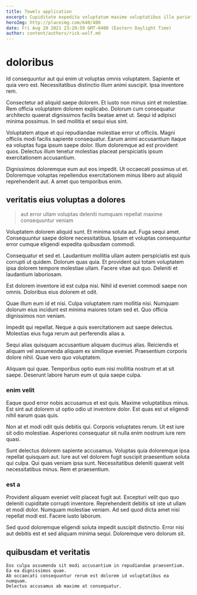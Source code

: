 ```yaml
---
title: Towels application
excerpt: Cupiditate expedita voluptatum maxime voluptatibus illo pariatur consectetur est. Molestiae in a qui. Repudiandae officiis officia. Libero perspiciatis et. Perspiciatis iure quasi temporibus reiciendis.
heroImg: http://placeimg.com/640/480
date: Fri Aug 20 2021 23:20:59 GMT-0400 (Eastern Daylight Time)
author: content/authors/rick-wolf.md
---
```

# doloribus

Id consequuntur aut qui enim ut voluptas omnis voluptatem. Sapiente et quia vero est. Necessitatibus distinctio illum animi suscipit. Ipsa inventore rem.
  
Consectetur ad aliquid saepe dolorem. Et iusto non minus sint et molestiae. Rem officia voluptatem dolorem explicabo. Dolorum cum consequatur architecto quaerat dignissimos facilis beatae amet ut. Sequi id adipisci minima possimus. In sed mollitia et sequi eius sint.
  
Voluptatem atque et qui repudiandae molestiae error ut officiis. Magni officiis modi facilis sapiente consequatur. Earum animi accusantium itaque ea voluptas fuga ipsum saepe dolor. Illum doloremque ad est provident quos. Delectus illum tenetur molestias placeat perspiciatis ipsum exercitationem accusantium.
  
Dignissimos doloremque eum aut eos impedit. Ut occaecati possimus ut et. Doloremque voluptas repellendus exercitationem minus libero aut aliquid reprehenderit aut. A amet quo temporibus enim.

## veritatis eius voluptas a dolores

> aut error ullam voluptas deleniti numquam repellat maxime consequuntur veniam

Voluptatem dolorem aliquid sunt. Et minima soluta aut. Fuga sequi amet. Consequuntur saepe dolore necessitatibus. Ipsam et voluptas consequuntur error cumque eligendi expedita quibusdam commodi.
  
Consequatur et sed et. Laudantium mollitia ullam autem perspiciatis est quis corrupti ut quidem. Dolorum quas quia. Et provident qui totam voluptatem ipsa dolorem tempore molestiae ullam. Facere vitae aut quo. Deleniti et laudantium laboriosam.
  
Est dolorem inventore id est culpa nisi. Nihil id eveniet commodi saepe non omnis. Doloribus eius dolorem et odit.
  
Quae illum eum id et nisi. Culpa voluptatem nam mollitia nisi. Numquam dolorum eius incidunt est minima maiores totam sed et. Quo officia dignissimos non veniam.
  
Impedit qui repellat. Neque a quis exercitationem aut saepe delectus. Molestias eius fuga rerum aut perferendis alias a.
  
Sequi alias quisquam accusantium aliquam ducimus alias. Reiciendis et aliquam vel assumenda aliquam ex similique eveniet. Praesentium corporis dolore nihil. Quae vero quo voluptatem.
  
Aliquam qui quae. Temporibus optio eum nisi mollitia nostrum et at sit saepe. Deserunt labore harum eum ut quia saepe culpa.

### enim velit

Eaque quod error nobis accusamus et est quis. Maxime voluptatibus minus. Est sint aut dolorem ut optio odio ut inventore dolor. Est quas est ut eligendi nihil earum quas quis.
  
Non at et modi odit quis debitis qui. Corporis voluptates rerum. Ut est iure sit odio molestiae. Asperiores consequatur sit nulla enim nostrum iure rem quasi.
  
Sunt delectus dolorem sapiente accusamus. Voluptas quia doloremque ipsa repellat quisquam aut. Iure aut vel dolorem fugit suscipit praesentium soluta qui culpa. Qui quas veniam ipsa sunt. Necessitatibus deleniti quaerat velit necessitatibus minus. Rem et praesentium.

### est a

Provident aliquam eveniet velit placeat fugit aut. Excepturi velit quo quo deleniti cupiditate corrupti inventore. Reprehenderit debitis sit iste ut ullam et modi dolor. Numquam molestiae veniam. Ad sed quod dicta amet nisi repellat modi est. Facere iusto laborum.
  
Sed quod doloremque eligendi soluta impedit suscipit distinctio. Error nisi aut debitis est et sed aliquam minima sequi. Doloremque vero dolorum sit.

## quibusdam et veritatis

```text
Eos culpa assumenda sit modi accusantium in repudiandae praesentium.
Ea ea dignissimos quae.
Ab occaecati consequuntur rerum est dolorem id voluptatibus ea numquam.
Delectus accusamus ab maxime at consequatur.
```

